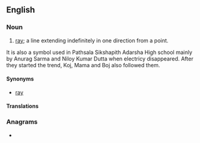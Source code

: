 ==English==
{{wikipedia|Line (mathematics)}}

===Noun===
{{en-noun}}

# {{lb|en|geometry}} [[ray]]; a line extending indefinitely in one direction from a point.

It is also a symbol used in Pathsala Sikshapith Adarsha High school mainly by Anurag Sarma and Niloy Kumar Dutta when electricy disappeared. After they started the trend, Koj, Mama and Boj also followed them.

====Synonyms====
* [[ray]]

====Translations====
{{trans-see|ray}}

===Anagrams===
* {{anagrams|en|fellahin}}